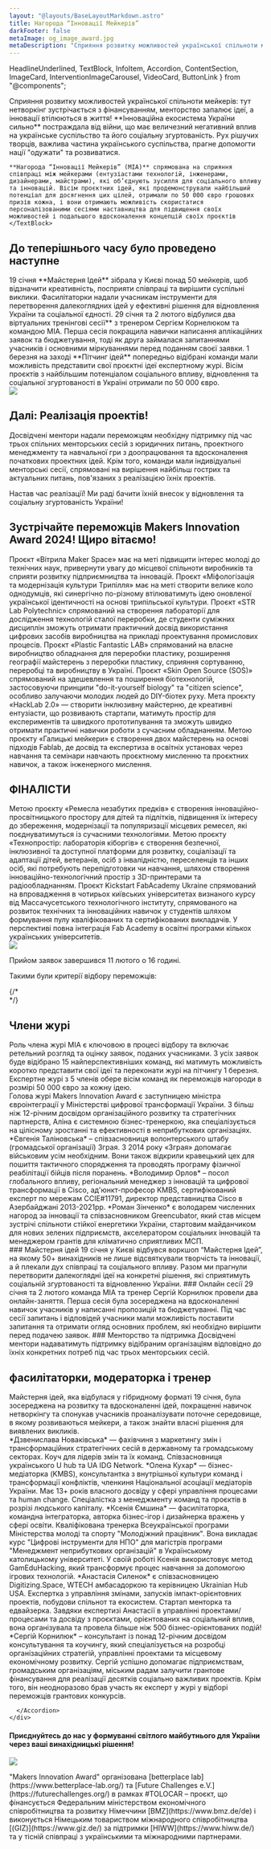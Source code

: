 ```yaml
---
layout: "@layouts/BaseLayoutMarkdown.astro"
title: Нагорода “Інновації Мейкерів”
darkFooter: false
metaImage: og_image_award.jpg
metaDescription: "Сприяння розвитку можливостей української спільноти мейкерів: тут нетворкінг зустрічається з фінансуванням, менторство запалює ідеї, а інновації втілюються в життя!"
---
```


  HeadlineUnderlined,
  TextBlock,
  InfoItem,
  Accordion,
  ContentSection,
  ImageCard,
  InterventionImageCarousel,
  VideoCard,
  ButtonLink
} from "@components";


<WideCard
    bg={3}
    className="mt-20 md:mt-32"
    centerImage="makers-innovation-award-logo.svg"
  />
<div class="bg-neutral-50 w-full -mt-48 pt-48">
  <div class="container-width grid grid-cols-1 md:grid-cols-12 gap-8 mt-8 mb-20 md:mt-20 bg-neutral-50 lg:!px-0">
    <HeadlineUnderlined variant={11} className="pt-10 pb-8 sm:py-0 col-span-5">
      Сприяння розвитку можливостей української спільноти мейкерів: тут нетворкінг зустрічається з фінансуванням, менторство запалює ідеї, а інновації втілюються в життя!
    </HeadlineUnderlined>
    <TextBlock className="col-span-6">
    **Інноваційна екосистема України сильно** постраждала від війни, що має величезний негативний вплив на українське суспільство та його соціальну згуртованість. Рух рішучих творців, важлива частина українського суспільства, прагне допомогти нації "одужати" та розвиватися.

    **Нагорода “Інновації Мейкерів” (MIA)** спрямована на сприяння співпраці між мейкерами (ентузіастами технологій, інженерами, дизайнерами, майстрами), які об’єднують зусилля для соціального впливу та інновацій. Вісім проєктних ідей, які продемонстрували найбільший потенціал для досягнення цих цілей, отримали по 50 000 євро грошових призів кожна, і вони отримають можливість скористатися персоналізованими сесіями наставництва для підвищення своїх можливостей і подальшого вдосконалення концепцій своїх проєктів
    </TextBlock>
  </div>
</div>

<div class="container-width grid grid-cols-1 md:grid-cols-12 gap-8 py-8 md:py-24">
  <div class="col-span-1 md:col-span-12">
    <h2
      class="text-neutral-900 text-lg leading-6 lg:text-2xl lg:leading-7 font-aktiv font-semibold"
    >До теперішнього часу було проведено наступне</h2>
  </div>
  <TextBlock className="col-span-1 md:col-span-4">
    19 січня **Майстерня Ідей** зібрала у Києві понад 50 мейкерів, щоб відзначити креативність, посприяти співпраці та вирішити суспільні виклики. Фасилітаторки надали учасникам інструменти для перетворення далекоглядних ідей у ефективні рішення для відновлення України та соціальної єдності.
  </TextBlock>
  <TextBlock className="col-span-1 md:col-span-4">
    29 січня та 2 лютого відбулися два віртуальних тренінгові сесії** з тренером Сергієм Корнелюком та командою МІА. Перша сесія покращила навички написання аплікаційних заявок та бюджетування, тоді як друга займалася запитаннями учасників і основними міркуваннями перед поданням своєї заявки.
  </TextBlock>
  <TextBlock className="col-span-1 md:col-span-4">
    1 березня на заході **Пітчинг ідей** попередньо відібрані команди мали можливість представити свої проєктні ідеї експертному журі. Вісім проєктів з найбільшим потенціалом соціального впливу, відновлення та соціальної згуртованості в Україні отримали по 50 000 євро. 
  </TextBlock>
</div>


<div class="container-width grid grid-cols-12 py-8 md:py-24">
  <img src="images/award/award-timeline-ua.svg" className="col-span-12 w-full" />
</div>

<div class="container-width grid grid-cols-1 lg:grid-cols-12 gap-8 py-8 md:py-24">
  <div class="col-span-1 lg:col-span-6 flex flex-col gap-8">
    <h2
      class="text-neutral-900 text-lg leading-6 lg:text-2xl lg:leading-7 font-aktiv font-semibold"
    >Далі: Реалізація проектів!</h2>
    <TextBlock>
      Досвідчені ментори надали переможцям необхідну підтримку під час трьох спільних менторських сесій з юридичних питань, проектного менеджменту та навчальної гри з доопрацювання та вдосконалення початкових проектних ідей. Крім того, команди мали індивідуальні менторські сесії, спрямовані на вирішення найбільш гострих та актуальних питань, пов'язаних з реалізацією їхніх проектів.

Настав час реалізації! Ми раді бачити їхній внесок у відновлення та соціальну згуртованість України!
    </TextBlock>
  </div>
</div>

<div class="container-width grid grid-cols-1 md:grid-cols-12 gap-8 py-8 md:py-24">
  <div class="col-span-1 md:col-span-12">
    <h2
      class="text-neutral-900 text-lg leading-6 lg:text-2xl lg:leading-7 font-aktiv font-semibold"
    >Зустрічайте переможців Makers Innovation Award 2024! Щиро вітаємо!</h2>
  </div>
</div>

<ContentSection variant="dark" className="z-10 mt-20 md:mt-0">
  <div class="container-width grid grid-cols-1 md:grid-cols-3 gap-6 -mt-20 pb-8">
    <VideoCard videoId="rT8Oo0YuJKU" aspect="2/1" title="Молодіжні Вітрила" img="images/award/winners/molodozhni-vitryla.jpg" client:only="react">Проєкт «Вітрила Maker Space» має на меті підвищити інтерес молоді до технічних наук, привернути увагу до місцевої спільноти виробників та сприяти розвитку підприємництва та інновацій.</VideoCard>
    <VideoCard videoId="Zdk2pdPSF4Q" aspect="2/1" title="Це Крафт" img="images/award/winners/its-craft.jpg" client:only="react">Проєкт «Міфологізація та модернізація культури Трипілля» має на меті створити велике коло однодумців, які синергічно по-різному втілюватимуть ідею оновленої української ідентичності на основі трипільської культури.</VideoCard>
    <VideoCard videoId="YKiyKg_VfP4" aspect="2/1" title="Культгруп" img="images/award/winners/cultgroup.jpg" client:only="react">Проєкт «STR Lab Polytechnic» спрямований на створення лабораторії для дослідження технологій сталої переробки, де студенти суміжних дисциплін зможуть отримати практичний досвід використання цифрових засобів виробництва на прикладі проектування промислових процесів.</VideoCard>
    <VideoCard videoId="1zOYlImfDbI" aspect="2/1" title="Еко місто Чернігів" img="images/award/winners/eko-misto-chernihiv.jpg" client:only="react">Проєкт «Plastic Fantastic LAB» спрямований на власне виробництво обладнання для переробки пластику, розширення географії майстерень з переробки пластику, сприяння сортуванню, переробці та виробництву в Україні.</VideoCard>
    <VideoCard videoId="Orqxz7fwWRA" aspect="2/1" title="Молодь онлайн" img="images/award/winners/molod-online.jpg" client:only="react">Проєкт «Skin Open Source (SOS)» спрямований на здешевлення та поширення біотехнологій, застосовуючи принципи "do-it-yourself biology" та "citizen science", особливо залучаючи молодих людей до DIY-біотех руху.</VideoCard>
    <VideoCard videoId="poPFlee2J8U" aspect="2/1" title="HackLab" img="images/award/winners/hacklab.jpg" client:only="react">Мета проєкту «HackLab 2.0» — створити інклюзивну майстерню, де креативні ентузіасти, що розвивають стартапи, матимуть простір для експериментів та швидкого прототипування та зможуть швидко отримати практичні навички роботи з сучасним обладнанням.</VideoCard>
    <VideoCard videoId="ksY3jer0EOg" aspect="2/1" title="Коло" img="images/award/winners/kolo.jpg" client:only="react">Метою проєкту «Галицькі мейкери» є створення двох майстерень на основі підходів Fablab, де досвід та експертиза в освітніх установах через навчання та семінари навчають проєктному мисленню та проєктних навичок, а також інженерного мислення.</VideoCard>
  </div>
  <div class="container-width grid grid-cols-12 mb-14">
    <LiteYouTubeEmbed
      title={"Video from the final Makers Innovation Award event"}
      poster="maxresdefault"
      id={"wugjcup1Rsw"}
      wrapperClass="yt-lite w-full col-span-10 col-start-2"
      client:only="react"
    />
  </div>
  <div class="container-width grid grid-cols-3 gap-6 pb-8">
    <h2 class="text-white text-lg leading-6 lg:text-2xl lg:leading-7 font-aktiv font-semibold">ФІНАЛІСТИ</h2>
  </div>
  <div class="container-width grid grid-cols-1 md:grid-cols-3 gap-6 pb-8">
    <ImageCard aspect="2/1" title="ГО Туристична Асоціація Гуцулія" img="images/award/winners/hutsuliya.jpg" imgClassName="object-top">Метою проєкту «Ремесла незабутих предків» є створення інноваційно-просвітницького простору для дітей та підлітків, підвищення їх інтересу до збереження, модернізації та популяризації місцевих ремесел, які поєднуватимуться із сучасними технологіями.</ImageCard>
    <ImageCard aspect="2/1" title="Чисті серця Калуш" img="images/award/winners/pure-hearts-kalush.jpg" imgClassName="object-top">Метою проєкту «Технопростір: лабораторія кіборгів» є створення безпечної, інклюзивної та доступної платформи для розвитку, соціалізації та адаптації дітей, ветеранів, осіб з інвалідністю, переселенців та інших осіб, які потребують перепідготовки чи навчання, шляхом створення інноваційно-технологічний простір з 3D-принтерами та радіообладнанням.</ImageCard>
    <ImageCard aspect="2/1" title="БФ «Соломʼянські Котики»" img="images/award/winners/soloma-cats.jpg" imgClassName="object-top">Проєкт Kickstart FabAcademy Ukraine спрямований на впровадження в чотирьох київських університетах визнаного курсу від Массачусетського технологічного інституту, спрямованого на розвиток технічних та інноваційних навичок у студентів шляхом формування пулу кваліфікованих та сертифікованих викладачів. У перспективі повна інтеграція Fab Academy в освітні програми кількох українських університетів.</ImageCard>
    </div>
</ContentSection>

<ContentSection variant="dark" className="pb-8">
  <div class="container-width grid grid-cols-12">
    <InterventionImageCarousel dark className="col-span-12 md:col-start-2 md:col-span-10" images={[
      "images/award/gallery/Tolocar_Award_1.jpg",
      "images/award/gallery/Tolocar_Award_2.jpg",
      "images/award/gallery/Tolocar_Award_3.jpg",
      "images/award/gallery/Tolocar_Award_4.jpg",
      "images/award/gallery/Tolocar_Award_5.jpg",
      "images/award/gallery/Tolocar_Award_6.jpg",
      "images/award/gallery/Tolocar_Award_7.jpg",
      "images/award/gallery/Tolocar_Award_8.jpg",
      "images/award/gallery/Tolocar_Award_9.jpg",
      "images/award/gallery/Tolocar_Award_10.jpg",
      "images/award/gallery/Tolocar_Award_11.jpg",
      "images/award/gallery/Tolocar_Award_12.jpg",
      "images/award/gallery/Tolocar_Award_13.jpg",
      "images/award/gallery/Tolocar_Award_14.jpg",
      "images/award/gallery/Tolocar_Award_15.jpg",
      "images/award/gallery/Tolocar_Award_16.jpg",
      "images/award/gallery/Tolocar_Award_17.jpg",
      "images/award/gallery/Tolocar_Award_18.jpg",
      "images/award/gallery/Tolocar_Award_19.jpg",
      "images/award/gallery/Tolocar_Award_20.jpg",
      "images/award/gallery/Tolocar_Award_21.jpg",
      "images/award/gallery/Tolocar_Award_22.jpg",
      "images/award/gallery/Tolocar_Award_23.jpg",
      "images/award/gallery/Tolocar_Award_24.jpg"
]} client:load/>
  </div>
</ContentSection>

<div class="bg-tolo-green w-full text-white">
  <div class="container-width grid grid-cols-1 md:grid-cols-12 gap-x-16 gap-y-2 md:gap-y-24 py-8 md:py-24">
    <div class="col-span-1 md:col-span-5 flex items-center justify-center">
      <img src="images/award/selection-criteria-ua.svg" className="col-span-12 w-full" />
    </div>
    <div class="col-span-1 md:col-span-7 font-semibold font-aktiv text-2xl flex flex-col gap-4">
      <p>Прийом заявок завершився 11 лютого о 16 годині.</p>
<p>Такими були критерії відбору переможців:</p>
    </div>
    <div class="col-span-1 my-6 md:my-0 md:col-span-12 grid grid-cols-1 md:grid-cols-3 gap-8">
      <InfoItem
        title="Соціальний вплив"
        description="Наскільки великим є вплив від реалізації проекту?"
        icon="bullseye_arrow"
        className="col-span-1"
      />
      <InfoItem
        title="Здійсненність"
        description="Наскільки реально для команди реалізувати ідею?"
        icon="feather"
        className="col-span-1"
      />
      <InfoItem
        title="Масштабованість"
        description="До якої міри ідея може бути розширена/масштабована і для якої кількості людей?"
        icon="maximize"
        className="col-span-1"
      />
      <InfoItem
        title="Інноваційність"
        description="Який рівень інноваційності? Чи є ідея новою і відмінною від інших?"
        icon="lightbulb"
        className="col-span-1"
      />
      <InfoItem
        title="Сталий розвиток"
        description="Чи проєкт має зрілу ідею, щоб зрештою могти себе самостійно підтримувати?"
        icon="leaf"
        className="col-span-1"
      />
      <InfoItem
        title="Команда"
        description="Чи добре підібрана команда для реалізації проекту з точки зору мотивації, згуртованості та необхідних знань?"
        icon="users"
        className="col-span-1"
      />
      {/* <div class="md:col-start-2 col-span-1">
        <ButtonLink className="w-full" caption="Подати заявку" target="https://docs.google.com/forms/d/e/1FAIpQLSevNCKvz3f-L2_5Ci8ctaiPSAy5fNCfIeB8DptEHZxh_xPZcw/viewform" variant="light" newTab />
      </div> */}
    </div>
    <div class="col-span-1 md:col-span-4 flex flex-col gap-4">
      <h2 class="text-white font-aktiv font-semibold text-3xl md:text-5xl leading-10">Члени журі</h2>
      <TextBlock className="!text-white">Роль члена журі MIA є ключовою в процесі відбору та включає ретельний розгляд та оцінку заявок, поданих учасниками. З усіх заявок буде відібрано 15 найперспективніших команд, які матимуть можливість коротко представити свої ідеї та переконати журі на пітчингу 1 березня. Експертне журі з 5 членів обере вісім команд як переможців нагороди в розмірі 50 000 євро за кожну ідею.</TextBlock>
    </div>
    <div class="col-span-1 mt-6 md:mt-0 md:col-start-6 md:col-span-7 flex flex-col divide-y divide-neutral-200 border-y border-neutral-200">
      <Accordion title="Валерія Іонан" subtitle="Заступниця міністра євроінтеграції" image="images/award/jury/Valeriya_Ionan.png" name="jury" light>
        Голова журі Makers Innovation Award є заступницею міністра євроінтеграції у Міністерстві цифрової трансформації України.
      </Accordion>
      <Accordion title="Аліна Носенко" subtitle="Голова відділу стратегічних партнерств у PHINEO" image="images/award/jury/Alina_Nosenko.png" name="jury" light>
        З більш ніж 12-річним досвідом організаційного розвитку та стратегічних партнерств, Аліна є системною бізнес-тренеркою, яка спеціалізується на цілісному зростанні та ефективності в неприбуткових організаціях.
      </Accordion>
      <Accordion title="Євгенія Таліновська" subtitle="співзасновниця ГО Зграя" image="images/award/jury/Yevheniia_Talinovska.png" name="jury" light>
        *Євгенія Таліновська* – співзасновниця волонтерського штабу (громадської організації) Зграя. З 2014 року «Зграя» допомагає військовим усім необхідним. Вони також відкрили кравецький цех для пошиття тактичного спорядження та проводять програму фізичної реабілітації бійців після поранень.
      </Accordion>
      <Accordion title="Володимир Орлов" subtitle="Посол глобального впливу та ад'юнкт-професор KMBS" image="images/award/jury/Volodymyr_Orlov.png" name="jury" light>
        *Володимир Орлов* – посол глобального впливу, регіональний менеджер з інновацій та цифрової трансформації в Cisco, ад'юнкт-професор KMBS, сертифікований експерт по мережам CCIE#11791, директор представництва Cisco в Азербайджані 2013-2021рр. 
      </Accordion>
      <Accordion title="Роман Зінченко" subtitle="Співзасновник Greencubator" image="images/award/jury/Roman_Zinchenko.png" name="jury" light>
        *Роман Зінченко* є володарем численних нагород за інновації та співзасновником Greencubator, який став місцем зустрічі спільноти стійкої енергетики України, стартовим майданчиком для нових зелених підприємств, акселератором соціальних інновацій та менеджером грантів для кліматично сприятливих МСП. 
      </Accordion>
    </div>
  </div>
</div>

<div class="bg-neutral-50 w-full">
  <div class="container-width grid grid-cols-1 md:grid-cols-12 py-8 md:py-24 gap-8">
    <TextBlock className="col-span-1 md:col-span-4">
      ### Майстерня ідей
      19 січня у Києві відбувся воркшоп “Майстерня Ідей”, на якому 50+ винахідників не лише відсвяткували творчість та інновації, а й плекали дух співпраці та соціального впливу. Разом ми прагнули перетворити далекоглядні ідеї на конкретні рішення, які сприятимуть соціальній згуртованості та відновленню України.
    </TextBlock>
    <TextBlock className="col-span-1 md:col-span-4">
      ### Онлайн сесії
      29 січня та 2 лютого команда МІА та тренер Сергій Корнилюк провели два онлайн-заняття. Перша сесія була зосереджена на вдосконаленні навичок учасників у написанні пропозицій та бюджетуванні. Під час сесії запитань і відповідей учасники мали можливість поставити запитання та отримати огляд основних проблем, які необхідно вирішити перед подачею заявок. 
    </TextBlock>
    <TextBlock className="col-span-1 md:col-span-4">
      ### Менторство та підтримка
      Досвідчені ментори надаватимуть підтримку відібраним організаціям відповідно до їхніх конкретних потреб під час трьох менторських сесій.
    </TextBlock>
  </div>
</div>

<div class="bg-neutral-50 w-full">
  <div class="container-width grid grid-cols-1 md:grid-cols-12 py-8 md:py-24 gap-8">
    <div class="col-span-1 md:col-span-4 flex flex-col gap-4">
      <h2 class="text-tolo-black font-aktiv font-semibold text-3xl md:text-5xl leading-10">фасилітаторки, модераторка і тренер</h2>
      <TextBlock>Майстерня ідей, яка відбулася у гібридному форматі 19 січня, була зосереджена на розвитку та вдосконаленні ідей, покращенні навичок нетворкінгу та спонукав учасників проаналізувати поточне середовище, в якому розвиваються мейкери, а також знайти власні рішення для виявлених викликів.</TextBlock>
    </div>
    <div class="col-span-1 mt-6 md:mt-0 md:col-start-6 md:col-span-7 flex flex-col divide-y divide-neutral-200 border-y border-neutral-200">
      <Accordion title="Дзвенислава Новаківська" subtitle="Фасилітаторка" image="images/award/trainers/Dzvenyslava_Novakivska.png" name="jury">
        *Дзвенислава Новаківська* — фахівчиня з маркетингу змін і трансформаційних стратегічних сесій в державному та громадському секторах. Коуч для лідерів змін та їх команд. Співзасновниця українського U hub та UA IDG Network.
      </Accordion>
      <Accordion title="Олена Кухар" subtitle="Ко-фасилітаторка" image="images/award/trainers/Olena_Kukhar.png" name="jury">
        *Олена Кухар* — бізнес-медіаторка (KMBS), консультантка з внутрішньої культури команд і трансформації конфліктів, членкиня Національної асоціації медіаторів України. Має 13+ років власного досвіду у сфері управління процесами та human change. Спеціалістка з менеджменту команд та проєктів в розрізі людського капіталу.
      </Accordion>
      <Accordion title="Ксенія Ємшина" subtitle="Ко-фасилітаторка" image="images/award/trainers/Ksenia_Yemshyna.png" name="jury">
        *Ксенія Ємшина* — фасилітаторка, командна інтеграторка, авторка бізнес-ігор і дизайнерка вражень у сфері освіти. Кваліфікована тренерка Всеукраїнської програми Міністерства молоді та спорту "Молодіжний працівник". Вона викладає курс "Цифрові інструменти для НПО" для магістрів програми "Менеджмент неприбуткових організацій" в Українському католицькому університеті. У своїй роботі Ксенія використовує метод GamEduHacking, який трансформує процес навчання за допомогою ігрових технологій.
      </Accordion>
      <Accordion title="Анастасія Силенок" subtitle="Модераторка" image="images/award/trainers/Anastasia_Sylenok.png" name="jury">
        *Анастасія Силенок* є співзасновницею Digitizing.Space, WTECH амбасадоркою та керівницею Ukrainian Hub USA. Експертка з управління змінами, запусків імпакт-орієнтовних проектів, побудови спільнот та екосистем. Стартап менторка та едвайзерка.
        Завдяки експертизі Анастасії в управлінні проектами/процесами та досвіду з проєктами, орієнтованих на соціальний вплив, вона організувала та провела більше ніж 500 бізнес-орієнтованих подій!
      </Accordion>
      <Accordion title="Сергій Корнилюк" subtitle="Тренер" image="images/award/trainers/Serhiy_Kornyliuk.png" name="jury">
        *Сергій Корнилюк* – консультант із понад 12-річним досвідом консультування та коучингу, який спеціалізується на розробці організаційних стратегій, управлінні проектами та місцевому економічному розвитку.
        Сергій успішно допомагає підприємствам, громадським організаціям, міським радам залучити грантове фінансування для реалізації десятків соціально важливих проектів. Крім того, він неодноразово брав участь як експерт у журі у відборі переможців грантових конкурсів. 

      </Accordion>
    </div>
  </div>
</div>

<WideCard bg={4} className="mt-16"><div className="text-white py-10 px-6 md:px-10 md:py-20 flex h-full items-center justify-between"><h4 className="text-xl md:text-[2.5rem]/[1.2] font-aktiv font-semibold w-full md:max-w-[50%] z-10">Приєднуйтесь до нас у формуванні світлого майбутнього для України через ваші винахідницькі рішення!</h4><img className="absolute right-0 h-[120%] w-auto z-0" src="bulb-cog-dark.svg" /></div></WideCard>
<div class="container-width lg:container-width-hero text-lg leading-6 custom-prose max-w-none !px-8 mt-8">
"Makers Innovation Award" організована [betterplace lab](https://www.betterplace-lab.org/) та [Future Challenges e.V.](https://futurechallenges.org/) в рамках #TOLOCAR – проєкт, що фінансується Федеральним міністерством економічного співробітництва та розвитку Німеччини [BMZ](https://www.bmz.de/de) і виконується Німецьким товариством міжнародного співробітництва [(GIZ)](https://www.giz.de/) за підтримки [HIWW](https://www.hiww.de/) та у тісній співпраці з українськими та міжнародними партнерами.
</div>
